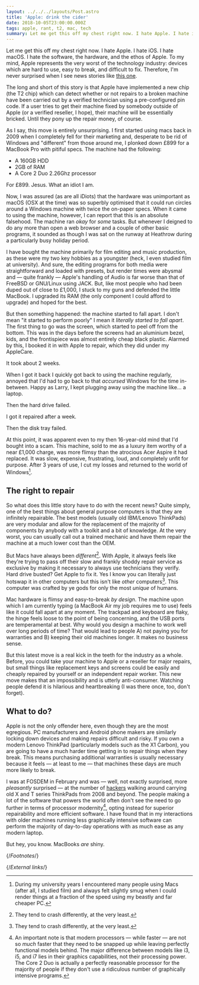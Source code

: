 ```yaml
---
layout: ../../../layouts/Post.astro
title: 'Apple: drink the cider'
date: 2018-10-05T23:00:00.000Z
tags: apple, rant, t2, mac, tech
summary: Let me get this off my chest right now. I hate Apple. I hate iOS. I hate macOS. I hate the software, the hardware, and the ethos of Apple.
---
```


Let me get this off my chest right now. I hate Apple. I hate iOS. I hate macOS. I hate the software, the hardware, and the ethos of Apple. To my mind, Apple represents the very worst of the technology industry: devices which are hard to use, easy to break, and difficult to fix. Therefore, I'm never surprised when I see news stories like [this one][motherboard].

The long and short of this story is that Apple have implemented a new chip (the T2 chip) which can detect whether or not repairs to a broken machine have been carried out by a verified technician using a pre-configured pin code. If a user tries to get their machine fixed by somebody outside of Apple (or a verified reseller, I hope), their machine will be essentially bricked. Until they pony up the repair money, of course.

As I say, this move is entirely unsurprising. I first started using macs back in 2009 when I completely fell for their marketing and, desperate to be rid of Windows and "different" from those around me, I plonked down £899 for a MacBook Pro with pitiful specs. The machine had the following:

- A 160GB HDD
- 2GB of RAM
- A Core 2 Duo 2.26Ghz processor

For £899. Jesus. What an idiot I am.

Now, I was assured (as are all iDiots) that the hardware was unimportant as macOS (OSX at the time) was so superbly optimised that it could run circles around a Windows machine with twice the on-paper specs. When it came to using the machine, however, I can report that this is an absolute falsehood. The machine ran _okay_ for _some_ tasks. But whenever I deigned to do any more than open a web browser and a couple of other basic programs, it sounded as though I was sat on the runway at Heathrow during a particularly busy holiday period.

I have bought the machine primarily for film editing and music production, as these were my two key hobbies as a youngster (heck, I even studied film at university). And sure, the editing programs for both media were straightforward and loaded with presets, but render times were abysmal and — quite frankly — Apple's handling of Audio is far worse than that of FreeBSD or GNU/Linux using JACK. But, like most people who had been duped out of close to £1,000, I stuck to my guns and defended the little MacBook. I upgraded its RAM (the only component I could afford to upgrade) and hoped for the best.

But then something happened: the machine started to fall apart. I don't mean "it started to perform poorly" I mean it _literally started to fall apart_. The first thing to go was the screen, which started to peel off from the bottom. This was in the days before the screens had an aluminium bezel, kids, and the frontispiece was almost entirely cheap black plastic. Alarmed by this, I booked it in with Apple to repair, which they did under my AppleCare.

It took about 2 weeks.

When I got it back I quickly got back to using the machine regularly, annoyed that I'd had to go back to that _accursed_ Windows for the time in-between. Happy as Larry, I kept plugging away using the machine like… a laptop.

Then the hard drive failed.

I got it repaired after a week.

Then the disk tray failed.

At this point, it was apparent even to my then 16-year-old mind that I'd bought into a scam. This machine, sold to me as a luxury item worthy of a near £1,000 charge, was more flimsy than the atrocious Acer Aspire it had replaced. It was slow, expensive, frustrating, loud, and completely unfit for purpose. After 3 years of use, I cut my losses and returned to the world of Windows[^f1].

## The right to repair

So what does this little story have to do with the recent news? Quite simply, one of the best things about general purpose computers is that they are infinitely repairable. The best models (usually old IBM/Lenovo ThinkPads) are very modular and allow for the replacement of the majority of components by anybody with a toolkit and a bit of knowledge. At the very worst, you can usually call out a trained mechanic and have them repair the machine at a much lower cost than the OEM.

But Macs have always been _different_[^f2]. With Apple, it always feels like they're trying to pass off their slow and frankly shoddy repair service as exclusive by making it necessary to always use technicians they verify. Hard drive busted? Get Apple to fix it. Yes I know you can literally just hotswap it in other computers but this isn't like _other_ computers[^f2]. This computer was crafted by ye gods for only the most _unique_ of humans.

Mac hardware is flimsy and easy-to-break _by design_. The machine upon which I am currently typing (a MacBook Air my job requires me to use) feels like it could fall apart at any moment. The trackpad and keyboard are flaky, the hinge feels loose to the point of being concerning, and the USB ports are temperamental at best. Why would you design a machine to work well over long periods of time? That would lead to people A) not paying you for warranties and B) keeping their old machines longer. It makes no business sense.

But this latest move is a real kick in the teeth for the industry as a whole. Before, you could take your machine to Apple or a reseller for major repairs, but small things like replacement keys and screens could be easily and cheaply repaired by yourself or an independent repair worker. This new move makes that an impossibility and is utterly anti-consumer. Watching people defend it is hilarious and heartbreaking (I was there once, too, don't forget).

## What to do?

Apple is not the only offender here, even though they are the most egregious. PC manufacturers and Android phone makers are similarly locking down devices and making repairs difficult and risky. If you own a modern Lenovo ThinkPad (particularly models such as the X1 Carbon), you are going to have a much harder time getting in to repair things when they break. This means purchasing additional warranties is usually necessary because it feels — at least to me — that machines these days are much more likely to break.

I was at FOSDEM in February and was — well, not exactly surprised, more _pleasantly_ surprised — at the number of [hackers][hackers] walking around carrying old X and T series ThinkPads from 2008 and beyond. The people making a lot of the software that powers the world often don't see the need to go further in terms of processor modernity[^f3], opting instead for superior repairability and more efficient software. I have found that in my interactions with older machines running less graphically intensive software can perform the majority of day-to-day operations with as much ease as any modern laptop.

But hey, you know. MacBooks _are_ shiny.

{/*Footnotes*/}

[^f1]: During my university years I encountered many people using Macs (after all, I studied film) and always felt slightly smug when I could render things at a fraction of the speed using my beastly and far cheaper PC.
[^f2]: They tend to crash differently, at the very least.
[^f3]: An important note is that modern processors — while faster — are not so _much_ faster that they need to be snapped up while leaving perfectly functional models behind. The major difference between models like i3, i5, and i7 lies in their graphics capabilities, not their processing power. The Core 2 Duo is actually a perfectly reasonable processor for the majority of people if they don't use a ridiculous number of graphically intensive programs.

{/*External links*/}

[hackers]: https://stallman.org/articles/on-hacking.html
[motherboard]: https://motherboard.vice.com/en_us/article/yw9qk7/macbook-pro-software-locks-prevent-independent-repair
